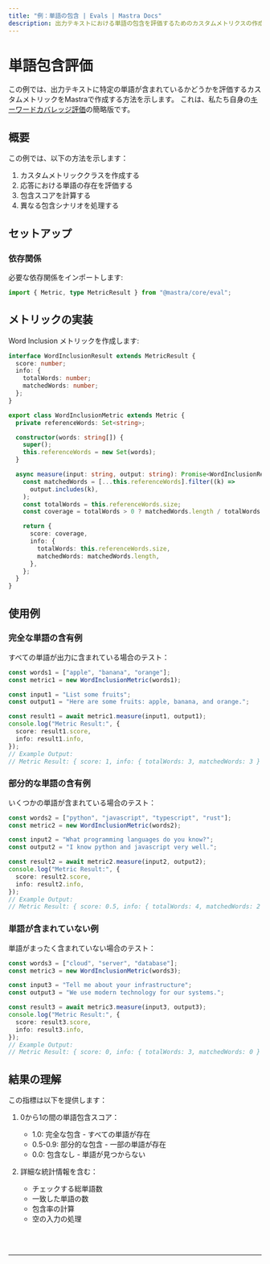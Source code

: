 ```yaml
---
title: "例：単語の包含 | Evals | Mastra Docs"
description: 出力テキストにおける単語の包含を評価するためのカスタムメトリクスの作成例。
---
```



# 単語包含評価

この例では、出力テキストに特定の単語が含まれているかどうかを評価するカスタムメトリックをMastraで作成する方法を示します。
これは、私たち自身の[キーワードカバレッジ評価](/reference/evals/keyword-coverage)の簡略版です。

## 概要

この例では、以下の方法を示します：

1. カスタムメトリッククラスを作成する
2. 応答における単語の存在を評価する
3. 包含スコアを計算する
4. 異なる包含シナリオを処理する

## セットアップ

### 依存関係

必要な依存関係をインポートします:

```typescript copy showLineNumbers filename="src/index.ts"
import { Metric, type MetricResult } from "@mastra/core/eval";
```

## メトリックの実装

Word Inclusion メトリックを作成します:

```typescript copy showLineNumbers{3} filename="src/index.ts"
interface WordInclusionResult extends MetricResult {
  score: number;
  info: {
    totalWords: number;
    matchedWords: number;
  };
}

export class WordInclusionMetric extends Metric {
  private referenceWords: Set<string>;

  constructor(words: string[]) {
    super();
    this.referenceWords = new Set(words);
  }

  async measure(input: string, output: string): Promise<WordInclusionResult> {
    const matchedWords = [...this.referenceWords].filter((k) =>
      output.includes(k),
    );
    const totalWords = this.referenceWords.size;
    const coverage = totalWords > 0 ? matchedWords.length / totalWords : 0;

    return {
      score: coverage,
      info: {
        totalWords: this.referenceWords.size,
        matchedWords: matchedWords.length,
      },
    };
  }
}
```

## 使用例

### 完全な単語の含有例

すべての単語が出力に含まれている場合のテスト：

```typescript copy showLineNumbers{46} filename="src/index.ts"
const words1 = ["apple", "banana", "orange"];
const metric1 = new WordInclusionMetric(words1);

const input1 = "List some fruits";
const output1 = "Here are some fruits: apple, banana, and orange.";

const result1 = await metric1.measure(input1, output1);
console.log("Metric Result:", {
  score: result1.score,
  info: result1.info,
});
// Example Output:
// Metric Result: { score: 1, info: { totalWords: 3, matchedWords: 3 } }
```

### 部分的な単語の含有例

いくつかの単語が含まれている場合のテスト：

```typescript copy showLineNumbers{64} filename="src/index.ts"
const words2 = ["python", "javascript", "typescript", "rust"];
const metric2 = new WordInclusionMetric(words2);

const input2 = "What programming languages do you know?";
const output2 = "I know python and javascript very well.";

const result2 = await metric2.measure(input2, output2);
console.log("Metric Result:", {
  score: result2.score,
  info: result2.info,
});
// Example Output:
// Metric Result: { score: 0.5, info: { totalWords: 4, matchedWords: 2 } }
```

### 単語が含まれていない例

単語がまったく含まれていない場合のテスト：

```typescript copy showLineNumbers{82} filename="src/index.ts"
const words3 = ["cloud", "server", "database"];
const metric3 = new WordInclusionMetric(words3);

const input3 = "Tell me about your infrastructure";
const output3 = "We use modern technology for our systems.";

const result3 = await metric3.measure(input3, output3);
console.log("Metric Result:", {
  score: result3.score,
  info: result3.info,
});
// Example Output:
// Metric Result: { score: 0, info: { totalWords: 3, matchedWords: 0 } }
```

## 結果の理解

この指標は以下を提供します：

1. 0から1の間の単語包含スコア：

   - 1.0: 完全な包含 - すべての単語が存在
   - 0.5-0.9: 部分的な包含 - 一部の単語が存在
   - 0.0: 包含なし - 単語が見つからない

2. 詳細な統計情報を含む：
   - チェックする総単語数
   - 一致した単語の数
   - 包含率の計算
   - 空の入力の処理

<br />
<br />
<hr className="dark:border-[#404040] border-gray-300" />
<br />
<br />
<GithubLink
  link={
    "https://github.com/mastra-ai/mastra/blob/main/examples/basics/evals/word-inclusion"
  }
/>
